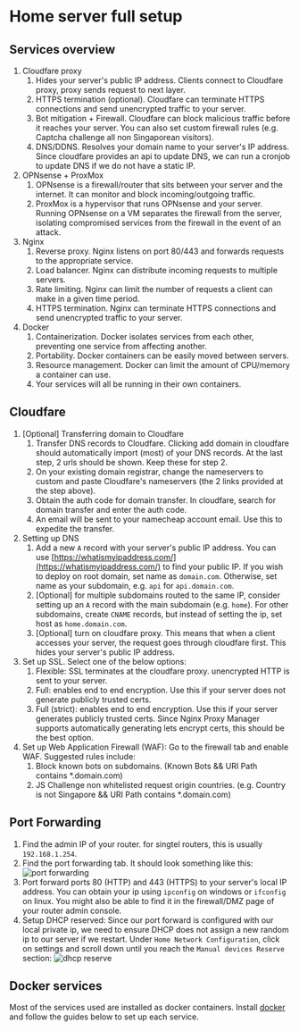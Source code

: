 # Home server full setup


## Services overview

1. Cloudfare proxy
    1. Hides your server's public IP address. Clients connect to Cloudfare proxy, proxy sends request to next layer.
    2. HTTPS termination (optional). Cloudfare can terminate HTTPS connections and send unencrypted traffic to your server.
    3. Bot mitigation + Firewall. Cloudfare can block malicious traffic before it reaches your server. You can also set custom firewall rules (e.g. Captcha challenge all non Singaporean visitors).
    4. DNS/DDNS. Resolves your domain name to your server's IP address. Since cloudfare provides an api to update DNS, we can run a cronjob to update DNS if we do not have a static IP.
2. OPNsense + ProxMox
    1. OPNsense is a firewall/router that sits between your server and the internet. It can monitor and block incoming/outgoing traffic.
    2. ProxMox is a hypervisor that runs OPNsense and your server. Running OPNsense on a VM separates the firewall from the server, isolating compromised services from the firewall in the event of an attack.
3. Nginx
    1. Reverse proxy. Nginx listens on port 80/443 and forwards requests to the appropriate service.
    2. Load balancer. Nginx can distribute incoming requests to multiple servers.
    3. Rate limiting. Nginx can limit the number of requests a client can make in a given time period.
    4. HTTPS termination. Nginx can terminate HTTPS connections and send unencrypted traffic to your server.
4. Docker
    1. Containerization. Docker isolates services from each other, preventing one service from affecting another.
    2. Portability. Docker containers can be easily moved between servers.
    3. Resource management. Docker can limit the amount of CPU/memory a container can use.
    4. Your services will all be running in their own containers.

## Cloudfare

1. [Optional] Transferring domain to Cloudfare
    1. Transfer DNS records to Cloudfare. Clicking add domain in cloudfare should automatically import (most) of your DNS records. At the last step, 2 urls should be shown. Keep these for step 2.
    2. On your existing domain registrar, change the nameservers to custom and paste Cloudfare's nameservers (the 2 links provided at the step above).
    3. Obtain the auth code for domain transfer. In cloudfare, search for domain transfer and enter the auth code.
    4. An email will be sent to your namecheap account email. Use this to expedite the transfer.
2. Setting up DNS
    1. Add a new `A` record with your server's public IP address. You can use [https://whatismyipaddress.com/](https://whatismyipaddress.com/) to find your public IP. If you wish to deploy on root domain, set name as `domain.com`. Otherwise, set name as your subdomain, e.g. `api` for `api.domain.com`.
    2. [Optional] for multiple subdomains routed to the same IP, consider setting up an `A` record with the main subdomain (e.g. `home`). For other subdomains, create `CNAME` records, but instead of setting the ip, set host as `home.domain.com`.
    3. [Optional] turn on cloudfare proxy. This means that when a client accesses your server, the request goes through cloudfare first. This hides your server's public IP address.
3. Set up SSL. Select one of the below options:
    1. Flexible: SSL terminates at the cloudfare proxy. unencrypted HTTP is sent to your server.
    2. Full: enables end to end encryption. Use this if your server does not generate publicly trusted certs.
    3. Full (strict): enables end to end encryption. Use this if your server generates publicly trusted certs. Since Nginx Proxy Manager supports automatically generating lets encrypt certs, this should be the best option.
5. Set up Web Application Firewall (WAF): Go to the firewall tab and enable WAF. Suggested rules include:
    1. Block known bots on subdomains. (Known Bots && URI Path contains \*.domain.com)
    2. JS Challenge non whitelisted request origin countries. (e.g. Country is not Singapore && URI Path contains \*.domain.com)

## Port Forwarding

1. Find the admin IP of your router. for singtel routers, this is usually `192.168.1.254`.
2. Find the port forwarding tab. It should look something like this:
![port forwarding](/markdown/selfhosted/setup/portforward.png)
3. Port forward ports 80 (HTTP) and 443 (HTTPS) to your server's local IP address. You can obtain your ip using `ipconfig` on windows or `ifconfig` on linux. You might also be able to find it in the firewall/DMZ page of your router admin console.
4. Setup DHCP reserved: Since our port forward is configured with our local private ip, we need to ensure DHCP does not assign a new random ip to our server if we restart. Under `Home Network Configuration`, click on settings and scroll down until you reach the `Manual devices Reserve` section:
![dhcp reserve](/markdown/selfhosted/setup/dhcpreserve.png)

## Docker services

Most of the services used are installed as docker containers. Install [docker](https://docs.docker.com/engine/install/ubuntu/) and 
follow the guides below to set up each service.

